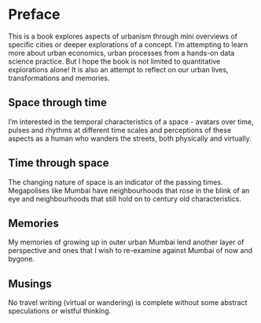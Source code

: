# Preface {.unnumbered}

This is a book explores aspects of urbanism through mini overviews of specific cities or deeper explorations of a concept. I'm attempting to learn more about urban economics, urban processes from a hands-on data science practice. But I hope the book is not limited to quantitative explorations alone! It is also an attempt to reflect on our urban lives, transformations and memories. 

## Space through time

I'm interested in the temporal characteristics of a space - avatars over time, pulses and rhythms at different time scales and perceptions of these aspects as a human who wanders the streets, both physically and virtually.

## Time through space

The changing nature of space is an indicator of the passing times. Megapolises like Mumbai have neighbourhoods that rose in the blink of an eye and neighbourhoods that still hold on to century old characteristics.

## Memories

My memories of growing up in outer urban Mumbai lend another layer of perspective and ones that I wish to re-examine against Mumbai of now and bygone.

## Musings

No travel writing (virtual or wandering) is complete without some abstract speculations or wistful thinking.
